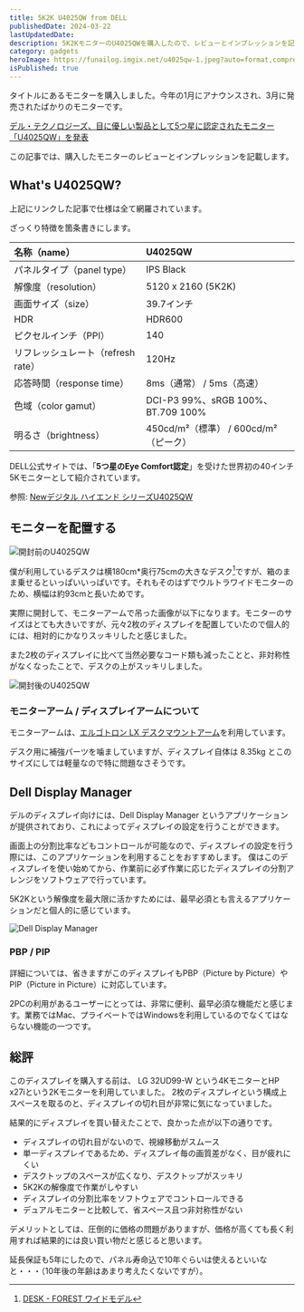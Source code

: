 ```yaml
---
title: 5K2K U4025QW from DELL
publishedDate: 2024-03-22
lastUpdatedDate:
description: 5K2KモニターのU4025QWを購入したので、レビューとインプレッションを記載します
category: gadgets
heroImage: https://funailog.imgix.net/u4025qw-1.jpeg?auto=format,compress,enhance
isPublished: true
---
```


タイトルにあるモニターを購入しました。今年の1月にアナウンスされ、3月に発売されたばかりのモニターです。

[デル・テクノロジーズ、目に優しい製品として5つ星に認定されたモニター「U4025QW」を発表](https://www.dell.com/ja-jp/blog/monitor-u4025qw/)

この記事では、購入したモニターのレビューとインプレッションを記載します。

## What's U4025QW?

上記にリンクした記事で仕様は全て網羅されています。

ざっくり特徴を箇条書きにします。

| 名称（name）                       | U4025QW                               |
| :--------------------------------- | :------------------------------------ |
| パネルタイプ（panel type）         | IPS Black                             |
| 解像度（resolution）               | 5120 x 2160 (5K2K)                    |
| 画面サイズ（size）                 | 39.7インチ                            |
| HDR                                | HDR600                                |
| ピクセルインチ（PPI）              | 140                                   |
| リフレッシュレート（refresh rate） | 120Hz                                 |
| 応答時間（response time）          | 8ms（通常） / 5ms（高速）             |
| 色域（color gamut）                | DCI-P3 99%、sRGB 100%、BT.709 100%    |
| 明るさ（brightness）               | 450cd/m²（標準） / 600cd/m²（ピーク） |

DELL公式サイトでは、「**5つ星のEye Comfort認定**」を受けた世界初の40インチ5Kモニターとして紹介されています。

参照: [Newデジタル ハイエンド シリーズU4025QW](https://www.dell.com/ja-jp/shop/dell%E3%83%87%E3%82%B8%E3%82%BF%E3%83%AB-%E3%83%8F%E3%82%A4%E3%82%A8%E3%83%B3%E3%83%89-%E3%82%B7%E3%83%AA%E3%83%BC%E3%82%BA40%E6%9B%B2%E9%9D%A2thunderbolt-%E3%83%8F%E3%83%96-%E3%83%A2%E3%83%8B%E3%82%BF%E3%83%BC-u4025qw/apd/210-bmcw/%E3%83%A2%E3%83%8B%E3%82%BF%E3%83%BC-%E3%83%A2%E3%83%8B%E3%82%BF%E3%83%BC%E3%82%A2%E3%82%AF%E3%82%BB%E3%82%B5%E3%83%AA%E3%83%BC)

## モニターを配置する

![開封前のU4025QW](https://funailog.imgix.net/u4025qw-0.jpeg?auto=format,compress,enhance)

僕が利用しているデスクは横180cm\*奥行75cmの大きなデスク[^1]ですが、箱のまま乗せるといっぱいいっぱいです。それもそのはずでウルトラワイドモニターのため、横幅は約93cmと長いためです。

実際に開封して、モニターアームで吊った画像が以下になります。モニターのサイズはとても大きいですが、元々2枚のディスプレイを配置していたので個人的には、相対的にかなりスッキリしたと感じました。

また2枚のディスプレイに比べて当然必要なコード類も減ったことと、非対称性がなくなったことで、デスクの上がスッキリしました。

![開封後のU4025QW](https://funailog.imgix.net/u4025qw-2.jpeg?auto=format,compress,enhance)

### モニターアーム / ディスプレイアームについて

モニターアームは、[エルゴトロン LX デスクマウントアーム](https://www.ergotron.com/ja-jp/%E8%A3%BD%E5%93%81/%E8%A3%BD%E5%93%81%E8%A9%B3%E7%B4%B0/45-241#?%E8%89%B2=%E3%83%96%E3%83%A9%E3%83%83%E3%82%AF&attachment%20option=2-Piece%20Clamp)を利用しています。

デスク用に補強パーツを噛ましていますが、ディスプレイ自体は 8.35kg とこのサイズにしては軽量なので特に問題なさそうです。

## Dell Display Manager

デルのディスプレイ向けには、Dell Display Manager というアプリケーションが提供されており、これによってディスプレイの設定を行うことができます。

画面上の分割比率などもコントロールが可能なので、ディスプレイの設定を行う際には、このアプリケーションを利用することをおすすめします。
僕はこのディスプレイを使い始めてから、作業前に必ず作業に応じたディスプレイの分割アレンジをソフトウェアで行っています。

5K2Kという解像度を最大限に活かすためには、最早必須とも言えるアプリケーションだと個人的に感じています。

![Dell Display Manager](https://funailog.imgix.net/dell-display-manager.png?auto=format,compress,enhance)

### PBP / PIP

詳細については、省きますがこのディスプレイもPBP（Picture by Picture）やPIP（Picture in Picture）に対応しています。

2PCの利用があるユーザーにとっては、非常に便利、最早必須な機能だと感じます。業務ではMac、プライベートではWindowsを利用しているのでなくてはならない機能の一つです。

## 総評

このディスプレイを購入する前は、 LG 32UD99-W という4KモニターとHP x27iという2Kモニターを利用していました。
2枚のディスプレイという構成上スペースを取るのと、ディスプレイの切れ目が非常に気になっていました。

結果的にディスプレイを買い替えたことで、良かった点が以下の通りです。

- ディスプレイの切れ目がないので、視線移動がスムース
- 単一ディスプレイであるため、ディスプレイ毎の画質差がなく、目が疲れにくい
- デスクトップのスペースが広くなり、デスクトップがスッキリ
- 5K2Kの解像度で作業がしやすい
- ディスプレイの分割比率をソフトウェアでコントロールできる
- デュアルモニターと比較して、省スペース且つ非対称性がない

デメリットとしては、圧倒的に価格の問題がありますが、価格が高くても長く利用すれば結果的には良い買い物だと感じると思います。

延長保証も5年にしたので、パネル寿命込で10年ぐらいは使えるといいなと・・・（10年後の年齢はあまり考えたくないですが）。

[^1]: [DESK - FOREST ワイドモデル](https://preducts.jp/products/desk-forest-wide)
